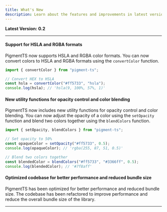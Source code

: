 ```yaml
---
title: What's New
description: Learn about the features and improvements in latest version
---
```


**Latest Version: 0.2**

---

#### Support for HSLA and RGBA formats

PigmentTS now supports HSLA and RGBA color formats. You can now convert colors to HSLA and RGBA formats using the `convertColor` function.

```ts
import { convertColor } from "pigment-ts";

// Convert HEX to HSLA
const hsla = convertColor("#ff5733", "hsla");
console.log(hsla); // 'hsla(9, 100%, 57%, 1)'
```

#### New utility functions for opacity control and color blending

PigmentTS now includes new utility functions for opacity control and color blending. You can now adjust the opacity of a color using the `setOpacity` function and blend two colors together using the `blendColors` function.

```ts
import { setOpacity, blendColors } from "pigment-ts";

// Set opacity to 50%
const opaqueColor = setOpacity("#ff5733", 0.5);
console.log(opaqueColor); // 'rgba(255, 87, 51, 0.5)'

// Blend two colors together
const blendedColor = blendColors("#ff5733", "#3366ff", 0.5);
console.log(blendedColor); // '#7f8aff'
```

#### Optimized codebase for better performance and reduced bundle size

PigmentTS has been optimized for better performance and reduced bundle size. The codebase has been refactored to improve performance and reduce the overall bundle size of the library.

---
